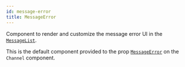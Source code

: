 ```yaml
---
id: message-error
title: MessageError
---
```


Component to render and customize the message error UI in the [`MessageList`](./message_list.mdx).

This is the default component provided to the prop [`MessageError`](../core-components/channel.mdx#messageerror) on the `Channel` component.
